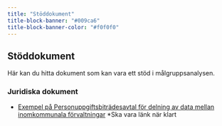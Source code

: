 ```yaml
---
title: "Stöddokument"
title-block-banner: "#009ca6"
title-block-banner-color: "#f0f0f0"
---
```



## Stöddokument 
Här kan du hitta dokument som kan vara ett stöd i målgruppsanalysen.


### Juridiska dokument

- [Exempel på Personuppgiftsbiträdesavtal för delning av data mellan inomkommunala förvaltningar]() *Ska vara länk när klart




